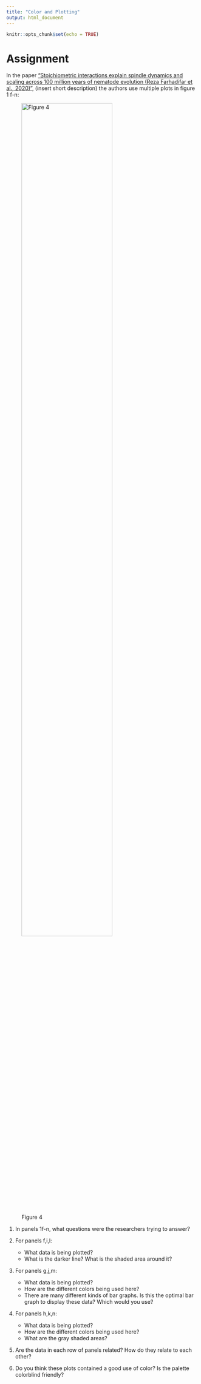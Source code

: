 ```yaml
---
title: "Color and Plotting"
output: html_document
---
```


```r
knitr::opts_chunk$set(echo = TRUE)
```

# Assignment

In the paper ["Stoichiometric interactions explain spindle dynamics and scaling across 100 million years of nematode evolution (Reza Farhadifar et al., 2020)"](https://elifesciences.org/articles/55877#content), (insert short description)
the authors use multiple plots in figure 1 f-n:

![Figure 4](color.png){#id .class width=75% height=75%}


1. In panels 1f-n, what questions were the researchers trying to answer?      

2. For panels f,i,l: 
    + What data is being plotted?   
    + What is the darker line? What is the shaded area around it?  

3. For panels g,j,m: 
    + What data is being plotted?   
    + How are the different colors being used here?
    + There are many different kinds of bar graphs. Is this the optimal bar graph to display these data? Which would you use?  
    
4. For panels h,k,n: 
    + What data is being plotted?   
    + How are the different colors being used here?
    + What are the gray shaded areas?

5. Are the data in each row of panels related? How do they relate to each other?  
    
6. Do you think these plots contained a good use of color? Is the palette colorblind friendly?
    
    
    


